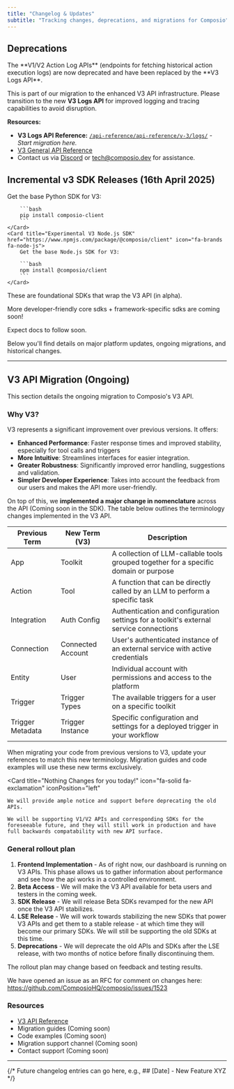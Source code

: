 ```yaml
---
title: "Changelog & Updates"
subtitle: "Tracking changes, deprecations, and migrations for Composio"
---
```


## Deprecations

<Warning title="Deprecated: V1/V2 Log APIs">
  The **V1/V2 Action Log APIs** (endpoints for fetching historical action execution logs) are now deprecated and have been replaced by the **V3 Logs API**.

  This is part of our migration to the enhanced V3 API infrastructure. Please transition to the new **V3 Logs API** for improved logging and tracing capabilities to avoid disruption.

  **Resources:**
  *   **V3 Logs API Reference:** [`/api-reference/api-reference/v-3/logs/`](/api-reference/api-reference/v-3/logs/) - *Start migration here.*
  *   [V3 General API Reference](/api-reference/api-reference/v-3/)
  *   Contact us via [Discord](https://dub.composio.dev/discord) or [tech@composio.dev](mailto:tech@composio.dev) for assistance.
</Warning>


## Incremental v3 SDK Releases (16th April 2025)


<CardGroup>
    <Card title="Experimental V3 Python SDK" href="https://pypi.org/project/composio-client/" icon="fa-brands fa-python">
        Get the base Python SDK for V3: 
        
        
        ```bash
        pip install composio-client
        ```
    </Card>
    <Card title="Experimental V3 Node.js SDK" href="https://www.npmjs.com/package/@composio/client" icon="fa-brands fa-node-js">
        Get the base Node.js SDK for V3: 

        ```bash
        npm install @composio/client
        ```
    </Card>
</CardGroup>

<Note>
These are foundational SDKs that wrap the V3 API (in alpha). 

More developer-friendly core sdks + framework-specific sdks are coming soon!

Expect docs to follow soon.
</Note>

Below you'll find details on major platform updates, ongoing migrations, and historical changes.

---

## V3 API Migration (Ongoing)

This section details the ongoing migration to Composio's V3 API.

### Why V3?
V3 represents a significant improvement over previous versions. It offers:
- **Enhanced Performance**: Faster response times and improved stability, especially for tool calls and triggers
- **More Intuitive**: Streamlines interfaces for easier integration.
- **Greater Robustness**: Significantly improved error handling, suggestions and validation.
- **Simpler Developer Experience**: Takes into account the feedback from our users and makes the API more user-friendly.

On top of this, we **implemented a major change in nomenclature** across the API (Coming soon in the SDK).
The table below outlines the terminology changes implemented in the V3 API.

| Previous Term | New Term (V3) | Description |
|--------------|---------------|-------------|
| App | Toolkit | A collection of LLM-callable tools grouped together for a specific domain or purpose |
| Action | Tool | A function that can be directly called by an LLM to perform a specific task |
| Integration | Auth Config | Authentication and configuration settings for a toolkit's external service connections |
| Connection | Connected Account | User's authenticated instance of an external service with active credentials |
| Entity | User | Individual account with permissions and access to the platform |
| Trigger | Trigger Types | The available triggers for a user on a specific toolkit |
| Trigger Metadata | Trigger Instance | Specific configuration and settings for a deployed trigger in your workflow |

When migrating your code from previous versions to V3, update your references to match this new terminology. Migration guides and code examples will use these new terms exclusively.

<Card 
    title="Nothing Changes for you today!" 
    icon="fa-solid fa-exclamation" 
    iconPosition="left"
>
    We will provide ample notice and support before deprecating the old APIs.

    We will be supporting V1/V2 APIs and corresponding SDKs for the foreseeable future, and they will still work in production and have full backwards compatability with new API surface.
</Card>

### General rollout plan
1. **Frontend Implementation** - As of right now, our dashboard is running on V3 APIs. This phase allows us to gather information about performance and see how the api works in a controlled environment.
2. **Beta Access** - We will make the V3 API available for beta users and testers in the coming week.
3. **SDK Release** - We will release Beta SDKs revamped for the new API once the V3 API stabilizes.
4. **LSE Release** - We will work towards stabilizing the new SDKs that power V3 APIs and get them to a stable release - at which time they will become our primary SDKs. We will still be supporting the old SDKs at this time.
5. **Deprecations** - We will deprecate the old APIs and SDKs after the LSE release, with two months of notice before finally discontinuing them.

<Note>The rollout plan may change based on feedback and testing results.</Note>

We have opened an issue as an RFC for comment on changes here: https://github.com/ComposioHQ/composio/issues/1523

### Resources

- [V3 API Reference](/api-reference/api-reference/v-3/)
- Migration guides (Coming soon)
- Code examples (Coming soon)
- Migration support channel (Coming soon)
- Contact support (Coming soon)

--- 
{/* Future changelog entries can go here, e.g., ## [Date] - New Feature XYZ */}